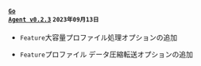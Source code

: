 #### <code class='changelog-service'><a href="../release-notes/golang/golang-0_2_3">Go Agent v0.2.3</a></code> <code class='changelog-date'>2023年09月13日</code>

- <code class="Feature">Feature</code>大容量プロファイル処理オプションの追加

- <code class="Feature">Feature</code>プロファイル データ圧縮転送オプションの追加

